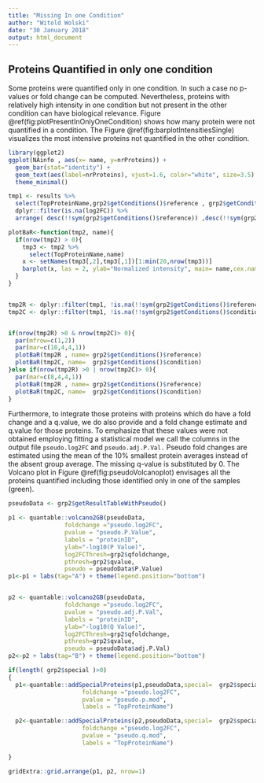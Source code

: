 ```yaml
---
title: "Missing In one Condition"
author: "Witold Wolski"
date: "30 January 2018"
output: html_document
---
```


\newpage

## Proteins Quantified in only one condition

Some proteins were quantified only in one condition. In such a case no p-values or fold change can be computed. Nevertheless, proteins with relatively high intensity in one condition but not present in the other condition can have biological relevance. Figure \@ref(fig:plotPresentInOnlyOneCondition) shows how many protein were not quantified in a condition. The Figure \@ref(fig:barplotIntensitiesSingle) visualizes the most intensive proteins not quantified in the other condition.



```r
library(ggplot2)
ggplot(NAinfo , aes(x= name, y=nrProteins)) +
  geom_bar(stat="identity") +
  geom_text(aes(label=nrProteins), vjust=1.6, color="white", size=3.5) +
  theme_minimal()

```



```r
tmp1 <- results %>%
  select(TopProteinName,grp2$getConditions()$reference , grp2$getConditions()$condition,log2FC) %>%
  dplyr::filter(is.na(log2FC)) %>%
  arrange( desc(!!sym(grp2$getConditions()$reference)) ,desc(!!sym(grp2$getConditions()$condition)) )

```


```r

plotBaR<-function(tmp2, name){
  if(nrow(tmp2) > 0){
    tmp3 <- tmp2 %>%
      select(TopProteinName,name)
    x <- setNames(tmp3[,2],tmp3[,1])[1:min(20,nrow(tmp3))]
    barplot(x, las = 2, ylab="Normalized intensity", main= name,cex.names=0.7, border="lightblue")
  }
}


tmp2R <- dplyr::filter(tmp1, !is.na(!!sym(grp2$getConditions()$reference)))
tmp2C <- dplyr::filter(tmp1, !is.na(!!sym(grp2$getConditions()$condition)))


if(nrow(tmp2R) >0 & nrow(tmp2C)> 0){
  par(mfrow=c(1,2))
  par(mar=c(10,4,4,1))
  plotBaR(tmp2R , name= grp2$getConditions()$reference)
  plotBaR(tmp2C, name=  grp2$getConditions()$condition)
}else if(nrow(tmp2R) >0 | nrow(tmp2C)> 0){
  par(mar=c(8,4,4,1))
  plotBaR(tmp2R , name= grp2$getConditions()$reference)
  plotBaR(tmp2C, name=  grp2$getConditions()$condition)
}

```


Furthermore, to integrate those proteins with proteins which do have a fold change and a q.value, we do also provide and a fold change estimate and q.value for those proteins. To emphasize that these values were not obtained employing fitting a statistical model we call the columns in the output file  `pseudo.log2FC` and `pseudo.adj.P.Val.` Pseudo fold changes are estimated using the mean of the 10% smallest protein averages instead of the absent group average. The missing q-value is substituted by 0. The Volcano plot in Figure \@ref(fig:pseudoVolcanoplot) envisages all the proteins quantified including those identified only in one of the samples (green).




```r
pseudoData <- grp2$getResultTableWithPseudo()

p1 <- quantable::volcano2GB(pseudoData,
                foldchange ="pseudo.log2FC",
                pvalue = "pseudo.P.Value",
                labels = "proteinID",
                ylab="-log10(P Value)",
                log2FCThresh=grp2$qfoldchange,
                pthresh=grp2$qvalue,
                pseudo = pseudoData$P.Value)
p1<-p1 + labs(tag="A") + theme(legend.position="bottom")


p2 <- quantable::volcano2GB(pseudoData,
                foldchange ="pseudo.log2FC",
                pvalue = "pseudo.adj.P.Val",
                labels = "proteinID",
                ylab="-log10(Q Value)",
                log2FCThresh=grp2$qfoldchange,
                pthresh=grp2$qvalue,
                pseudo = pseudoData$adj.P.Val)
p2<-p2 + labs(tag="B") + theme(legend.position="bottom")

if(length( grp2$special )>0)
{
  p1<-quantable::addSpecialProteins(p1,pseudoData,special=  grp2$special,
                     foldchange ="pseudo.log2FC",
                     pvalue = "pseudo.p.mod",
                     labels = "TopProteinName")

  p2<-quantable::addSpecialProteins(p2,pseudoData,special=  grp2$special,
                     foldchange ="pseudo.log2FC",
                     pvalue = "pseudo.q.mod",
                     labels = "TopProteinName")

}

gridExtra::grid.arrange(p1, p2, nrow=1)

```

\clearpage

